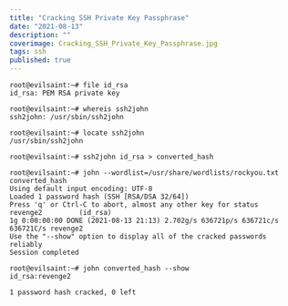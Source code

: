 ```yaml
---
title: "Cracking SSH Private Key Passphrase"
date: "2021-08-13"
description: ""
coverimage: Cracking_SSH_Private_Key_Passphrase.jpg
tags: ssh
published: true
---
```


```
root@evilsaint:~# file id_rsa
id_rsa: PEM RSA private key
```


```
root@evilsaint:~# whereis ssh2john
ssh2john: /usr/sbin/ssh2john
```


```
root@evilsaint:~# locate ssh2john
/usr/sbin/ssh2john
```

```
root@evilsaint:~# ssh2john id_rsa > converted_hash
```

```
root@evilsaint:~# john --wordlist=/usr/share/wordlists/rockyou.txt converted_hash
Using default input encoding: UTF-8
Loaded 1 password hash (SSH [RSA/DSA 32/64])
Press 'q' or Ctrl-C to abort, almost any other key for status
revenge2         (id_rsa)
1g 0:00:00:00 DONE (2021-08-13 21:13) 2.702g/s 636721p/s 636721c/s 636721C/s revenge2
Use the "--show" option to display all of the cracked passwords reliably
Session completed
```


```
root@evilsaint:~# john converted_hash --show
id_rsa:revenge2

1 password hash cracked, 0 left
```